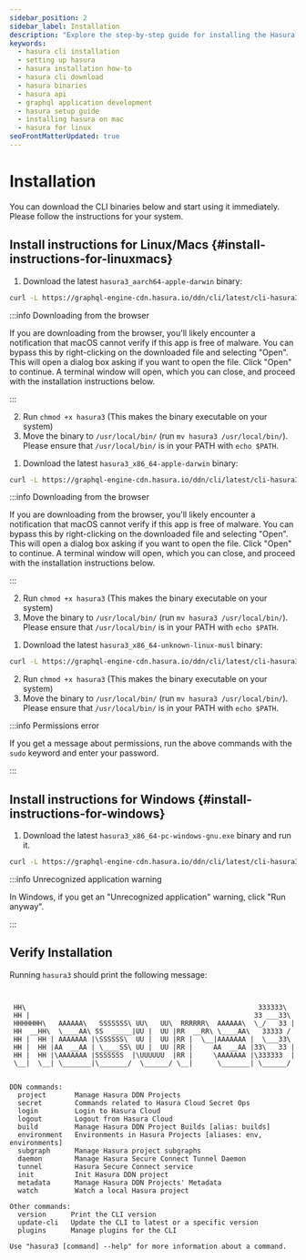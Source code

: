 ```yaml
---
sidebar_position: 2
sidebar_label: Installation
description: "Explore the step-by-step guide for installing the Hasura Command Line Interface for various systems. Learn how to download, prepare, and move necessary binaries or build from source."
keywords:
  - hasura cli installation
  - setting up hasura
  - hasura installation how-to
  - hasura cli download
  - hasura binaries
  - hasura api
  - graphql application development
  - hasura setup guide
  - installing hasura on mac
  - hasura for linux
seoFrontMatterUpdated: true
---
```



# Installation

You can download the CLI binaries below and start using it immediately. Please follow the instructions for your system.

## Install instructions for Linux/Macs {#install-instructions-for-linuxmacs}

<Tabs groupId="os-preference" className="api-tabs">

<TabItem value="silicon" label="M1 / M2 Macs">

1. Download the latest `hasura3_aarch64-apple-darwin` binary:

```bash
curl -L https://graphql-engine-cdn.hasura.io/ddn/cli/latest/cli-hasura3-darwin-arm64 -o hasura3
```

:::info Downloading from the browser

If you are downloading from the browser, you'll likely encounter a notification that macOS cannot verify if this app is
free of malware. You can bypass this by right-clicking on the downloaded file and selecting "Open". This will open a
dialog box asking if you want to open the file. Click "Open" to continue. A terminal window will open, which you can
close, and proceed with the installation instructions below.

:::

2. Run `chmod +x hasura3` (This makes the binary executable on your system)
3. Move the binary to `/usr/local/bin/` (run `mv hasura3 /usr/local/bin/`). Please ensure that `/usr/local/bin/` is in
   your PATH with `echo $PATH`.

</TabItem>

<TabItem value="intel" label="Intel Macs">

1. Download the latest `hasura3_x86_64-apple-darwin` binary:

```bash
curl -L https://graphql-engine-cdn.hasura.io/ddn/cli/latest/cli-hasura3-darwin-amd64 -o hasura3
```

:::info Downloading from the browser

If you are downloading from the browser, you'll likely encounter a notification that macOS cannot verify if this app is
free of malware. You can bypass this by right-clicking on the downloaded file and selecting "Open". This will open a
dialog box asking if you want to open the file. Click "Open" to continue. A terminal window will open, which you can
close, and proceed with the installation instructions below.

:::

2. Run `chmod +x hasura3` (This makes the binary executable on your system)
3. Move the binary to `/usr/local/bin/` (run `mv hasura3 /usr/local/bin/`). Please ensure that `/usr/local/bin/` is in
   your PATH with `echo $PATH`.

</TabItem>

<TabItem value="linux" label="Linux">

1. Download the latest `hasura3_x86_64-unknown-linux-musl` binary:

```bash
curl -L https://graphql-engine-cdn.hasura.io/ddn/cli/latest/cli-hasura3-linux-amd64 -o hasura3
```

2. Run `chmod +x hasura3` (This makes the binary executable on your system)
3. Move the binary to `/usr/local/bin/` (run `mv hasura3 /usr/local/bin/`). Please ensure that `/usr/local/bin/` is in
   your PATH with `echo $PATH`.

</TabItem>
</Tabs>

:::info Permissions error

If you get a message about permissions, run the above commands with the `sudo` keyword and enter your password.

:::

## Install instructions for Windows {#install-instructions-for-windows}

1. Download the latest `hasura3_x86_64-pc-windows-gnu.exe` binary and run it.

```bash
curl -L https://graphql-engine-cdn.hasura.io/ddn/cli/latest/cli-hasura3-windows-amd64.exe -o hasura3.exe
```

:::info Unrecognized application warning

In Windows, if you get an "Unrecognized application" warning, click "Run anyway".

:::

## Verify Installation

Running `hasura3` should print the following message:

```


 HH\                                                         333333\
 HH |                                                       33 ___33\
 HHHHHHH\   AAAAAA\   SSSSSSS\ UU\   UU\  RRRRRR\  AAAAAA\  \_/   33 |
 HH  __HH\  \____AA\ SS  _____|UU |  UU |RR  __RR\ \____AA\   33333 /
 HH |  HH | AAAAAAA |\SSSSSS\  UU |  UU |RR |  \__|AAAAAAA |  \___33\
 HH |  HH |AA  __AA | \____SS\ UU |  UU |RR |     AA  __AA |33\   33 |
 HH |  HH |\AAAAAAA |SSSSSSS  |\UUUUUU  |RR |     \AAAAAAA |\333333  |
 \__|  \__| \_______|\_______/  \______/ \__|      \_______| \______/


DDN commands:
  project       Manage Hasura DDN Projects
  secret        Commands related to Hasura Cloud Secret Ops
  login         Login to Hasura Cloud
  logout        Logout from Hasura Cloud
  build         Manage Hasura DDN Project Builds [alias: builds]
  environment   Environments in Hasura Projects [aliases: env, environments]
  subgraph      Manage Hasura project subgraphs
  daemon        Manage Hasura Secure Connect Tunnel Daemon
  tunnel        Hasura Secure Connect service
  init          Init Hasura DDN project
  metadata      Manage Hasura DDN Projects' Metadata
  watch         Watch a local Hasura project

Other commands:
  version      Print the CLI version
  update-cli   Update the CLI to latest or a specific version
  plugins      Manage plugins for the CLI

Use "hasura3 [command] --help" for more information about a command.

```
